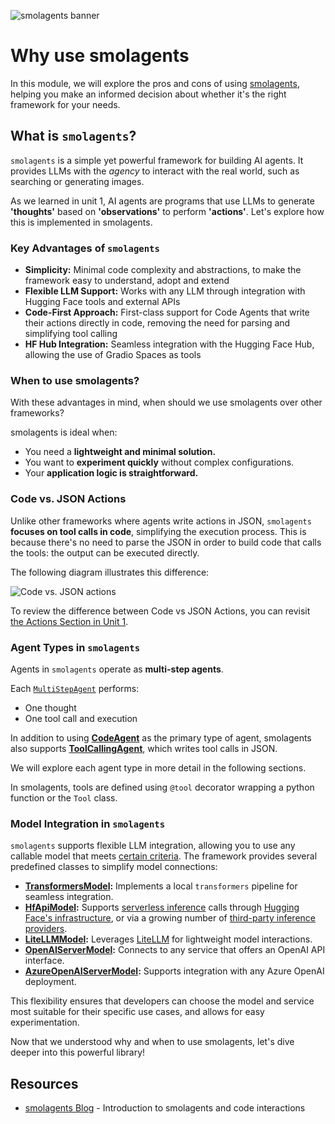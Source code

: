 ![smolagents banner](https://huggingface.co/datasets/huggingface/documentation-images/resolve/main/smolagents/license_to_call.png)
# Why use smolagents

In this module, we will explore the pros and cons of using [smolagents](https://huggingface.co/docs/smolagents/en/index), helping you make an informed decision about whether it's the right framework for your needs.

## What is `smolagents`?

`smolagents` is a simple yet powerful framework for building AI agents. It provides LLMs with the _agency_ to interact with the real world, such as searching or generating images.

As we learned in unit 1, AI agents are programs that use LLMs to generate **'thoughts'** based on **'observations'** to perform **'actions'**. Let's explore how this is implemented in smolagents.

### Key Advantages of `smolagents`
- **Simplicity:** Minimal code complexity and abstractions, to make the framework easy to understand, adopt and extend
- **Flexible LLM Support:** Works with any LLM through integration with Hugging Face tools and external APIs
- **Code-First Approach:** First-class support for Code Agents that write their actions directly in code, removing the need for parsing and simplifying tool calling 
- **HF Hub Integration:** Seamless integration with the Hugging Face Hub, allowing the use of Gradio Spaces as tools

### When to use smolagents?

With these advantages in mind, when should we use smolagents over other frameworks? 

smolagents is ideal when:
- You need a **lightweight and minimal solution.**
- You want to **experiment quickly** without complex configurations.
- Your **application logic is straightforward.**

### Code vs. JSON Actions
Unlike other frameworks where agents write actions in JSON, `smolagents` **focuses on tool calls in code**, simplifying the execution process. This is because there's no need to parse the JSON in order to build code that calls the tools: the output can be executed directly.

The following diagram illustrates this difference:

![Code vs. JSON actions](https://huggingface.co/datasets/huggingface/documentation-images/resolve/main/transformers/code_vs_json_actions.png)

To review the difference between Code vs JSON Actions, you can revisit [the Actions Section in Unit 1](https://huggingface.co/learn/agents-course/unit1/actions#actions-enabling-the-agent-to-engage-with-its-environment).

### Agent Types in `smolagents`

Agents in `smolagents` operate as **multi-step agents**. 

Each [`MultiStepAgent`](https://huggingface.co/docs/smolagents/main/en/reference/agents#smolagents.MultiStepAgent) performs:
- One thought
- One tool call and execution

In addition to using **[CodeAgent](https://huggingface.co/docs/smolagents/main/en/reference/agents#smolagents.CodeAgent)** as the primary type of agent, smolagents also supports **[ToolCallingAgent](https://huggingface.co/docs/smolagents/main/en/reference/agents#smolagents.ToolCallingAgent)**, which writes tool calls in JSON.

We will explore each agent type in more detail in the following sections.

<Tip> 
In smolagents, tools are defined using <code>@tool</code> decorator wrapping a python function or the <code>Tool</code> class.
</Tip>

### Model Integration in `smolagents`
`smolagents` supports flexible LLM integration, allowing you to use any callable model that meets [certain criteria](https://huggingface.co/docs/smolagents/main/en/reference/models). The framework provides several predefined classes to simplify model connections:

- **[TransformersModel](https://huggingface.co/docs/smolagents/main/en/reference/models#smolagents.TransformersModel):** Implements a local `transformers` pipeline for seamless integration.
- **[HfApiModel](https://huggingface.co/docs/smolagents/main/en/reference/models#smolagents.HfApiModel):** Supports [serverless inference](https://huggingface.co/docs/huggingface_hub/main/en/guides/inference) calls through [Hugging Face's infrastructure](https://huggingface.co/docs/api-inference/index), or via a growing number of [third-party inference providers](https://huggingface.co/docs/huggingface_hub/main/en/guides/inference#supported-providers-and-tasks).
- **[LiteLLMModel](https://huggingface.co/docs/smolagents/main/en/reference/models#smolagents.LiteLLMModel):** Leverages [LiteLLM](https://www.litellm.ai/) for lightweight model interactions.
- **[OpenAIServerModel](https://huggingface.co/docs/smolagents/main/en/reference/models#smolagents.OpenAIServerModel):** Connects to any service that offers an OpenAI API interface.
- **[AzureOpenAIServerModel](https://huggingface.co/docs/smolagents/main/en/reference/models#smolagents.AzureOpenAIServerModel):** Supports integration with any Azure OpenAI deployment.

This flexibility ensures that developers can choose the model and service most suitable for their specific use cases, and allows for easy experimentation.

Now that we understood why and when to use smolagents, let's dive deeper into this powerful library!

## Resources

- [smolagents Blog](https://huggingface.co/blog/smolagents) - Introduction to smolagents and code interactions